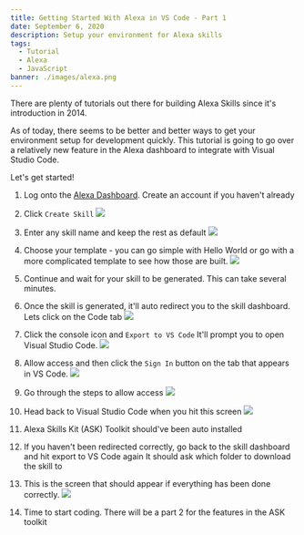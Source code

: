 ```yaml
---
title: Getting Started With Alexa in VS Code - Part 1
date: September 6, 2020
description: Setup your environment for Alexa skills
tags:
  - Tutorial
  - Alexa
  - JavaScript
banner: ./images/alexa.png
---
```


There are plenty of tutorials out there for building Alexa Skills since it's introduction in 2014.

As of today, there seems to be better and better ways to get your environment setup for development quickly.
This tutorial is going to go over a relatively new feature in the Alexa dashboard to integrate with Visual Studio Code.

Let's get started!

1. Log onto the [Alexa Dashboard](https://developer.amazon.com/alexa/console/ask).
   Create an account if you haven't already

2. Click `Create Skill` 
![](/assets/images/blog-posts/getting-started-with-alexa-skills-in-vscode-part-1/1.png)

3. Enter any skill name and keep the rest as default
![](/assets/images/blog-posts/getting-started-with-alexa-skills-in-vscode-part-1/2.png)

4. Choose your template - you can go simple with Hello World or go with a more complicated template to see how those are built.
![](/assets/images/blog-posts/getting-started-with-alexa-skills-in-vscode-part-1/3.png)

5. Continue and wait for your skill to be generated. This can take several minutes.

6. Once the skill is generated, it'll auto redirect you to the skill dashboard. 
   Lets click on the Code tab
![](/assets/images/blog-posts/getting-started-with-alexa-skills-in-vscode-part-1/4.png)
7. Click the console icon and `Export to VS Code`
   It'll prompt you to open Visual Studio Code. 
   ![](/assets/images/blog-posts/getting-started-with-alexa-skills-in-vscode-part-1/5.png)

8. Allow access and then click the `Sign In` button on the tab that appears in VS Code. 
![](/assets/images/blog-posts/getting-started-with-alexa-skills-in-vscode-part-1/6.png)

9. Go through the steps to allow access
![](/assets/images/blog-posts/getting-started-with-alexa-skills-in-vscode-part-1/7.png)

10. Head back to Visual Studio Code when you hit this screen
![](/assets/images/blog-posts/getting-started-with-alexa-skills-in-vscode-part-1/8.png)

11. Alexa Skills Kit (ASK) Toolkit should've been auto installed

12. If you haven't been redirected correctly, go back to the skill dashboard and hit export to VS Code again
It should ask which folder to download the skill to

13. This is the screen that should appear if everything has been done correctly.
![](/assets/images/blog-posts/getting-started-with-alexa-skills-in-vscode-part-1/9.png)

14. Time to start coding. There will be a part 2 for the features in the ASK toolkit

